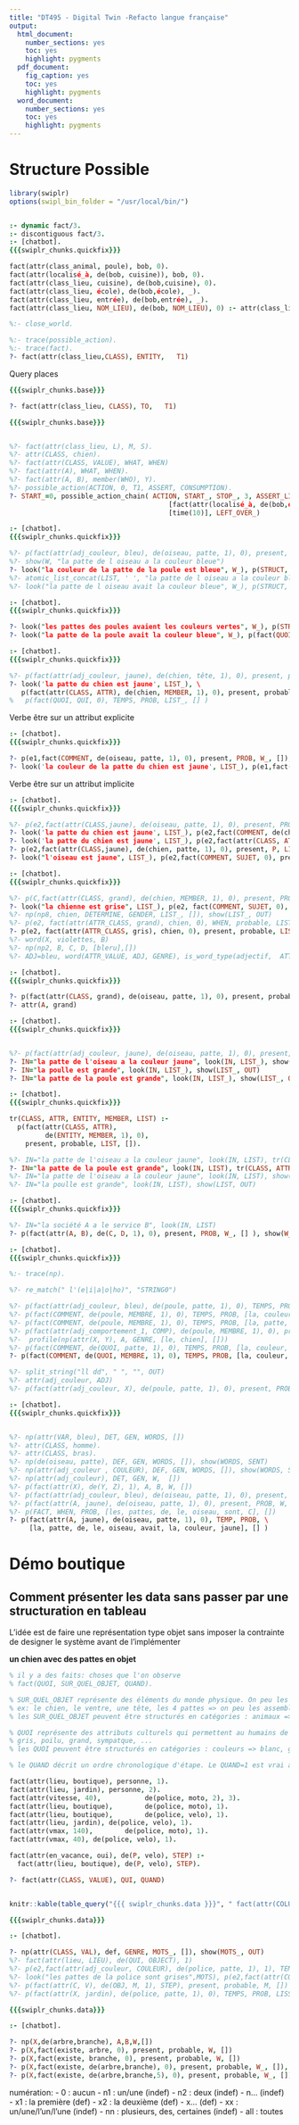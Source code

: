 ```yaml
---
title: "DT495 - Digital Twin -Refacto langue française"
output:
  html_document: 
    number_sections: yes
    toc: yes
    highlight: pygments
  pdf_document: 
    fig_caption: yes
    toc: yes
    highlight: pygments
  word_document: 
    number_sections: yes
    toc: yes
    highlight: pygments
---
```



# Structure Possible
```r
library(swiplr)
options(swipl_bin_folder = "/usr/local/bin/")
```



```prolog

```

```prolog
:- dynamic fact/3.
:- discontiguous fact/3.
:- [chatbot].
{{{swiplr_chunks.quickfix}}}

fact(attr(class_animal, poule), bob, 0).
fact(attr(localisé_à, de(bob, cuisine)), bob, 0).
fact(attr(class_lieu, cuisine), de(bob,cuisine), 0).
fact(attr(class_lieu, école), de(bob,école), _).
fact(attr(class_lieu, entrée), de(bob,entrée), _).
fact(attr(class_lieu, NOM_LIEU), de(bob, NOM_LIEU), 0) :- attr(class_lieu, NOM_LIEU).

%:- close_world.

%:- trace(possible_action).
%:- trace(fact).
?- fact(attr(class_lieu,CLASS), ENTITY,   T1)
```


Query places

```prolog
{{{swiplr_chunks.base}}}

?- fact(attr(class_lieu, CLASS), TO,   T1)
```

```prolog
{{{swiplr_chunks.base}}}


%?- fact(attr(class_lieu, L), M, S).
%?- attr(CLASS, chien).
%?- fact(attr(CLASS, VALUE), WHAT, WHEN)
%?- fact(attr(A), WHAT, WHEN).
%?- fact(attr(A, B), member(WHO), Y).
%?- possible_action(ACTION, 0, T1, ASSERT, CONSUMPTION).
?- START_=0, possible_action_chain( ACTION, START_, STOP_, 3, ASSERT_LIST_,\
                                        [fact(attr(localisé_à, de(bob,école)), bob, STOP_)],\
                                        [time(10)], LEFT_OVER_)
```

```prolog

:- [chatbot].
{{{swiplr_chunks.quickfix}}}

%?- p(fact(attr(adj_couleur, bleu), de(oiseau, patte, 1), 0), present, PROB, W, [] ), show(W, Z)
%?- show(W, "la patte de l oiseau a la couleur bleue")
?- look("la couleur de la patte de la poule est bleue", W_), p(STRUCT, fact(QUOI, QUI, 0), TEMPS, PROB, W_, [] )
%?- atomic_list_concat(LIST, ' ', "la patte de l oiseau a la couleur bleue") 
%?- look("la patte de l oiseau avait la couleur bleue", W_), p(STRUCT, fact(QUOI, QUI, 0), TEMPS, PROB, W_, [] )
```

```prolog

:- [chatbot].
{{{swiplr_chunks.quickfix}}}

?- look("les pattes des poules avaient les couleurs vertes", W_), p(STRUCT, fact(QUOI, QUI, 0), TEMPS, PROB, W_, [] )
?- look("la patte de la poule avait la couleur bleue", W_), p(fact(QUOI, QUI, 0), TEMPS, PROB, W_, [] )
```


```prolog

:- [chatbot].
{{{swiplr_chunks.quickfix}}}

%?- p(fact(attr(adj_couleur, jaune), de(chien, tête, 1), 0), present, probable, W_, [] ), show(W_, SENTENCE)
?- look('la patte du chien est jaune', LIST_), \
   p(fact(attr(CLASS, ATTR), de(chien, MEMBER, 1), 0), present, probable, LIST_, [] )
%   p(fact(QUOI, QUI, 0), TEMPS, PROB, LIST_, [] )
```

Verbe être sur un attribut explicite

```prolog

:- [chatbot].
{{{swiplr_chunks.quickfix}}}

?- p(e1,fact(COMMENT, de(oiseau, patte, 1), 0), present, PROB, W_, []), show(W_, OUT)
?- look('la couleur de la patte du chien est jaune', LIST_), p(e1,fact(COMMENT, de(chien, patte, 1), 0), present, PROB, LIST_, [])
```


Verbe être sur un attribut implicite

```prolog

:- [chatbot].
{{{swiplr_chunks.quickfix}}}

%?- p(e2,fact(attr(CLASS,jaune), de(oiseau, patte, 1), 0), present, PROB_, W_, []), show(W_, OUT)
?- look('la patte du chien est jaune', LIST_), p(e2,fact(COMMENT, de(chien, patte, 1), 0), present, PROB_, LIST_, [])
?- look('la patte du chien est jaune', LIST_), p(e2,fact(attr(CLASS, ATTR), de(SUJET, MEMBRE, 1), 0), present, PROB_, LIST_, [])
?- p(e2,fact(attr(CLASS,jaune), de(chien, patte, 1), 0), present, P, LIST, [])
?- look("l'oiseau est jaune", LIST_), p(e2,fact(COMMENT, SUJET, 0), present, PROB_, LIST_, [])

```


```prolog

:- [chatbot].
{{{swiplr_chunks.quickfix}}}

%?- p(C,fact(attr(CLASS, grand), de(chien, MEMBER, 1), 0), present, PROB_, LIST_, []), show(LIST_, OUT)
?- look("la chienne est grise", LIST_), p(e2, fact(COMMENT, SUJET, 0), TIME, PROB_, LIST_, [])
%?- np(np8, chien, DETERMINE, GENDER, LIST_, []), show(LIST_, OUT)
%?- p(e2, fact(attr(ATTR_CLASS, grand), chien, 0), WHEN, probable, LIST, [])
?- p(e2, fact(attr(ATTR_CLASS, gris), chien, 0), present, probable, LIST, [])
%?- word(X, violettes, B)
%?- np(np2, B, C, D, [bleru],[])
%?- ADJ=bleu, word(ATTR_VALUE, ADJ, GENRE), is_word_type(adjectif,  ATTR_VALUE), attr(ATTR_CLASS, ATTR_VALUE)
```




```prolog

:- [chatbot].
{{{swiplr_chunks.quickfix}}}

?- p(fact(attr(CLASS, grand), de(oiseau, patte, 1), 0), present, probable, W_, []), show(W_, OUT)
?- attr(A, grand)
```



```prolog

:- [chatbot].
{{{swiplr_chunks.quickfix}}}


%?- p(fact(attr(adj_couleur, jaune), de(oiseau, patte, 1), 0), present, probable, LIST, []), LIST=[la, patte, de, le, oiseau, a, la, couleur, jaune]
?- IN="la patte de l'oiseau a la couleur jaune", look(IN, LIST_), show(LIST_, OUT)
?- IN="la poulle est grande", look(IN, LIST_), show(LIST_, OUT)
?- IN="la patte de la poule est grande", look(IN, LIST_), show(LIST_, OUT)

```

```prolog

:- [chatbot].
{{{swiplr_chunks.quickfix}}}

tr(CLASS, ATTR, ENTITY, MEMBER, LIST) :- 
  p(fact(attr(CLASS, ATTR), 
         de(ENTITY, MEMBER, 1), 0), 
    present, probable, LIST, []).

%?- IN="la patte de l'oiseau a la couleur jaune", look(IN, LIST), tr(CLASS, ATTR, ENTITY, MEMBER, LIST) 
?- IN="la patte de la poule est grande", look(IN, LIST), tr(CLASS, ATTR, ENTITY, MEMBER, LIST)
%?- IN="la patte de l'oiseau a la couleur jaune", look(IN, LIST), show(LIST, OUT)
%?- IN="la poulle est grande", look(IN, LIST), show(LIST, OUT)

```

```prolog
:- [chatbot].
{{{swiplr_chunks.quickfix}}}

%?- IN="la société A a le service B", look(IN, LIST)
?- p(fact(attr(A, B), de(C, D, 1), 0), present, PROB, W_, [] ), show(W_, Z)

```



```prolog
:- [chatbot].
{{{swiplr_chunks.quickfix}}}

%:- trace(np).

%?- re_match(" l'(e|i|a|o|ho)", "STRING0")

%?- p(fact(attr(adj_couleur, bleu), de(poule, patte, 1), 0), TEMPS, PROB, [la, couleur, de, la, patte, de, la, poule, est, bleue], [])
%?- p(fact(COMMENT, de(poule, MEMBRE, 1), 0), TEMPS, PROB, [la, couleur, de, la, patte, de, la, poule, est, jaune], [])
%?- p(fact(COMMENT, de(poule, MEMBRE, 1), 0), TEMPS, PROB, [la, patte, de, la, poule, a, la, couleur, jaune], [])
%?- p(fact(attr(adj_comportement_1, COMP), de(poule, MEMBRE, 1), 0), present, PROB, W, [])
%?-  profile(np(attr(X, Y), A, GENRE, [le, chien], []))
%?- p(fact(COMMENT, de(QUOI, patte, 1), 0), TEMPS, PROB, [la, couleur, de, la, patte, de, la, poule, est, jaune], [])
?- p(fact(COMMENT, de(QUOI, MEMBRE, 1), 0), TEMPS, PROB, [la, couleur, de, la, patte, de, la, poule, est, jaune], [])

%?- split_string("ll dd", " ", "", OUT)
%?- attr(adj_couleur, ADJ)
%?- p(fact(attr(adj_couleur, X), de(poule, patte, 1), 0), present, PROB, W, [])
```


```prolog

:- [chatbot].
{{{swiplr_chunks.quickfix}}}


%?- np(attr(VAR, bleu), DET, GEN, WORDS, [])
%?- attr(CLASS, homme).
%?- attr(CLASS, bras).
%?- np(de(oiseau, patte), DEF, GEN, WORDS, []), show(WORDS, SENT)
%?- np(attr(adj_couleur , COULEUR), DEF, GEN, WORDS, []), show(WORDS, SENT)
%?- np(attr(adj_couleur), DET, GEN, W,  [])
%?- p(fact(attr(X), de(Y, Z), 1), A, B, W, [])
%?- p(fact(attr(adj_couleur, bleu), de(oiseau, patte, 1), 0), present, PROB, W, [] ), show(W, Z)
%?- p(fact(attr(A, jaune), de(oiseau, patte, 1), 0), present, PROB, W, [] )
%?- p(FACT, WHEN, PROB, [les, pattes, de, le, oiseau, sont, C], [])
?- p(fact(attr(A, jaune), de(oiseau, patte, 1), 0), TEMP, PROB, \
     [la, patte, de, le, oiseau, avait, la, couleur, jaune], [] )

```


# Démo boutique 

## Comment présenter les data sans passer par une structuration en tableau

L'idée est de faire une représentation type objet sans imposer la contrainte de 
designer le système avant de l'implémenter

**un chien avec des pattes en objet**

```prolog
% il y a des faits: choses que l'on observe
% fact(QUOI, SUR_QUEL_OBJET, QUAND).

% SUR_QUEL_OBJET représente des éléments du monde physique. On peu les toucher et/les assembler
% ex: le chien, le ventre, une tête, les 4 pattes => on peu les assembler
% les SUR_QUEL_OBJET peuvent être structurés en catégories : animaux => chien, chat, ...

% QUOI représente des attributs culturels qui permettent au humains de décrire des groupes
% gris, poilu, grand, sympatque, ...
% les QUOI peuvent être structurés en catégories : couleurs => blanc, gris, jaune, ...

% le QUAND décrit un ordre chronologique d'étape. Le QUAND=1 est vrai avant le QUAND=2

fact(attr(lieu, boutique), personne, 1).
fact(attr(lieu, jardin), personne, 2).
fact(attr(vitesse, 40),           de(police, moto, 2), 3).
fact(attr(lieu, boutique),        de(police, moto), 1).
fact(attr(lieu, boutique),        de(police, velo), 1).
fact(attr(lieu, jardin), de(police, velo), 1).
fact(attr(vmax, 140),        de(police, moto), 1).
fact(attr(vmax, 40), de(police, velo), 1).

fact(attr(en_vacance, oui), de(P, velo), STEP) :- 
  fact(attr(lieu, boutique), de(P, velo), STEP).

?- fact(attr(CLASS, VALUE), QUI, QUAND)
```

```r
```


```r
knitr::kable(table_query("{{{ swiplr_chunks.data }}}", " fact(attr(COLUMN_HEADER, CELL ), de(arnaud, ENTITY) , 1)"))

```




```prolog
{{{swiplr_chunks.data}}}

:- [chatbot].

?- np(attr(CLASS, VAL), def, GENRE, MOTS_, []), show(MOTS_, OUT)
%?- fact(attr(lieu, LIEU), de(QUI, OBJECT), 1)
%?- p(e2,fact(attr(adj_couleur, COULEUR), de(police, patte, 1), 1), TEMPS, probable, MOTS_, []), show(MOTS_, OUT)
%?- look("les pattes de la police sont grises",MOTS), p(e2,fact(attr(COL, VAL), de(OBJ, MEMBRE, 1), 1), TEMPS, PROBA, MOTS, [])
%?- p(fact(attr(C, V), de(OBJ, M, 1), STEP), present, probable, M, [])
%?- p(fact(attr(X, jardin), de(police, patte, 1), 0), TEMPS, PROB, LISST, [])
```




```prolog
{{{swiplr_chunks.data}}}

:- [chatbot].

?- np(X,de(arbre,branche), A,B,W,[])
?- p(X,fact(existe, arbre, 0), present, probable, W, [])
?- p(X,fact(existe, branche, 0), present, probable, W, [])
?- p(X,fact(existe, de(arbre,branche), 0), present, probable, W_, []), show(W_, OUT)
?- p(X,fact(existe, de(arbre,branche,5), 0), present, probable, W_, []), show(W_, OUT)
```


numération:
- 0 : aucun
- n1 : un/une (indef)
- n2 : deux   (indef)
- n...        (indef)
- x1 : la première (def)
- x2 : la deuxième (def)
- x...             (def)
- xx : un/une/l'un/l'une (indef)
- nn : plusieurs, des, certaines (indef)
- all : toutes 



